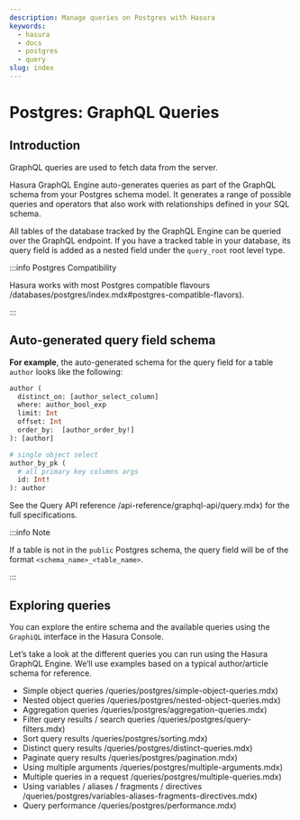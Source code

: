 ```yaml
---
description: Manage queries on Postgres with Hasura
keywords:
  - hasura
  - docs
  - postgres
  - query
slug: index
---
```


# Postgres: GraphQL Queries

## Introduction

GraphQL queries are used to fetch data from the server.

Hasura GraphQL Engine auto-generates queries as part of the GraphQL schema from your Postgres schema model. It generates
a range of possible queries and operators that also work with relationships defined in your SQL schema.

All tables of the database tracked by the GraphQL Engine can be queried over the GraphQL endpoint. If you have a tracked
table in your database, its query field is added as a nested field under the `query_root` root level type.

:::info Postgres Compatibility

Hasura works with most Postgres compatible flavours /databases/postgres/index.mdx#postgres-compatible-flavors).

:::

## Auto-generated query field schema

**For example**, the auto-generated schema for the query field for a table `author` looks like the following:

```graphql
author (
  distinct_on: [author_select_column]
  where: author_bool_exp
  limit: Int
  offset: Int
  order_by:  [author_order_by!]
): [author]

# single object select
author_by_pk (
  # all primary key columns args
  id: Int!
): author
```

See the Query API reference /api-reference/graphql-api/query.mdx) for the full specifications.

:::info Note

If a table is not in the `public` Postgres schema, the query field will be of the format `<schema_name>_<table_name>`.

:::

## Exploring queries

You can explore the entire schema and the available queries using the `GraphiQL` interface in the Hasura Console.

Let’s take a look at the different queries you can run using the Hasura GraphQL Engine. We’ll use examples based on a
typical author/article schema for reference.

- Simple object queries /queries/postgres/simple-object-queries.mdx)
- Nested object queries /queries/postgres/nested-object-queries.mdx)
- Aggregation queries /queries/postgres/aggregation-queries.mdx)
- Filter query results / search queries /queries/postgres/query-filters.mdx)
- Sort query results /queries/postgres/sorting.mdx)
- Distinct query results /queries/postgres/distinct-queries.mdx)
- Paginate query results /queries/postgres/pagination.mdx)
- Using multiple arguments /queries/postgres/multiple-arguments.mdx)
- Multiple queries in a request /queries/postgres/multiple-queries.mdx)
- Using variables / aliases / fragments / directives /queries/postgres/variables-aliases-fragments-directives.mdx)
- Query performance /queries/postgres/performance.mdx)
